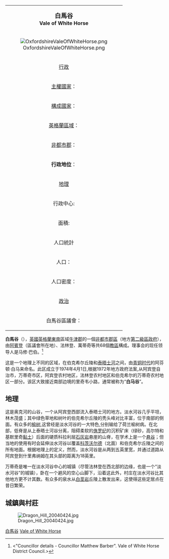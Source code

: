 {{Link style|time=2015-12-11T12:12:37+00:00}}
{{coord|51.6|N|1.5|W|region:CN_type:city|display=title}}
{| class="infobox bordered" align=right cellpadding=4 cellspacing=0 width=275 style="clear:right; margin: 0 0 1em 1em; background: #f9f9f9;  font-size: 95%;"
|-
|colspan=2 align=center bgcolor="#BFDFFF"|<big>'''白馬谷'''</big><br />'''Vale of White Horse'''</big>
|-
!colspan="3" | [[Image:OxfordshireValeOfWhiteHorse.png|center]]
|-
!colspan=2 align=center bgcolor="#BFDFFF"|[[行政|行政]]
|-
|[[主權國家|主權國家]]：|| [[英國|英國]]
|-
|[[構成國家|構成國家]]：|| [[英格蘭|英格蘭]]
|-
|[[英格蘭區域|英格蘭區域]]：|| [[東南英格蘭|東南英格蘭]]
|-
|[[非都市郡|非都市郡]]：|| [[牛津郡|牛津郡]]
|-
|'''行政地位'''：||'''非都市郡區'''
（第二級地方行政區）
|-
!colspan=2 align=center bgcolor="#BFDFFF"|[[地理|地理]]
|-
|行政中心:||[[:en:Abingdon,_Oxfordshire|阿賓登]]
|-
|面積:||578.63 km²
（英格蘭排名77）
|-
!colspan=2 align=center bgcolor="#BFDFFF"|人口統計
|-
|人口：||117,000 人
（英格蘭排名179）
|-
|人口密度：||203 / km²
|-
!colspan=2 align=center bgcolor="#BFDFFF"|[[政治|政治]]
|-
|白馬谷區議會：||[http://www.whitehorsedc.gov.uk/  www.whitehorsedc.gov.uk/] {{Wayback|url=http://www.whitehorsedc.gov.uk/ |date=20051030005313 }}
|}

'''白馬谷'''（{{lang-en|Vale of White Horse}}），[[英國|英國]][[英格蘭|英格蘭]][[東南英格蘭|東南]]區域[[牛津郡|牛津郡]]的一個[[非都市郡區|非都市郡區]]（地方[[英格蘭的區|第二級區政府]]），由[[:en:Abingdon,_Oxfordshire|阿賓登]]（區議會所在地）、法林登、萬蒂奇等共68個[[民政教區|教區]]構成。理事会的现任领导人是马修·巴伯。<ref><"Councillor details - Councillor Matthew Barber". Vale of White Horse District Council.></ref>

这是一个地理上不同的区域，在伯克希尔丘陵和[[泰晤士河|泰晤士河]]之间，由[[青铜时代|青铜时代]]的阿芬顿·白马来命名。此区成立于1974年4月1日,根据1972年地方政府法案,从阿宾登自治市，万蒂奇市区，阿宾登农村地区，法林登农村地区和伯克希尔的万蒂奇农村地区一部分。该区大致接近南部边境的里奇韦小路，通常被称为“'''白马谷'''”。

== 地理 ==
这是奥克河的山谷，一个从阿宾登西部流入泰晤士河的地方。淡水河谷几乎平坦，林木茂盛；其中绿色草地和树叶的伯克希尔丘陵的秃头峰对比丰富，位于南部的侧面。有众多的[[榆树|榆树]],这曾经是淡水河谷的一大特色,分别输给了荷兰榆树病。在北部，低脊是从上泰晤士河谷分离，阻碍柔软的[[侏罗纪|侏罗纪]]的沉积矿床（绿砂，高尔特和基默里奇[[黏土|黏土]]）后面的硬质科拉利层[[石灰岩|石灰岩]]悬崖的山脊，在学术上是一个[[悬谷|悬谷]]；但当地的使用有时会延伸淡水河谷以覆盖[[科茨沃尔德|科茨沃尔德]]（北面）和伯克希尔丘陵之间的所有地面。根据地理上的定义，然而，淡水河谷是从两到五英里宽，并通过道路从阿宾登到什里弗纳姆在其头部的距离为18英里。

万蒂奇是唯一在淡水河谷中心的城镇（尽管法林登在西北部的边缘，也是一个“淡水河谷”的城镇），卧在一个避风的空心山脚下，沿着这此外，村庄在淡水河谷比其他地方更不计其数。有众多的泉水从[[白垩岩|白垩岩]]丘陵上散发出来，这使得这些定居点在昔日繁荣。
== 城鎮與村莊 ==
[[Image:Dragon_Hill_20040424.jpg|thumb]]   

[[Category:白馬谷|]]
[[Category:牛津郡非都市區|Vale of White Horse]]